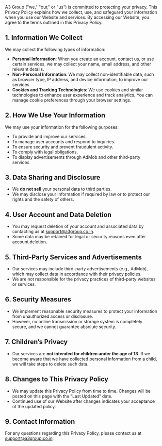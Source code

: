 A3 Group ("we," "our," or "us") is committed to protecting your privacy. This Privacy Policy explains how we collect, use, and safeguard your information when you use our Website and services. By accessing our Website, you agree to the terms outlined in this Privacy Policy.

## 1. **Information We Collect**

We may collect the following types of information:

- **Personal Information**: When you create an account, contact us, or use certain services, we may collect your name, email address, and other relevant details.
- **Non-Personal Information**: We may collect non-identifiable data, such as browser type, IP address, and device information, to improve our services.
- **Cookies and Tracking Technologies**: We use cookies and similar technologies to enhance user experience and track analytics. You can manage cookie preferences through your browser settings.

## 2. **How We Use Your Information**

We may use your information for the following purposes:

- To provide and improve our services.
- To manage user accounts and respond to inquiries.
- To ensure security and prevent fraudulent activity.
- To comply with legal obligations.
- To display advertisements through AdMob and other third-party services.

## 3. **Data Sharing and Disclosure**

- We **do not sell** your personal data to third parties.
- We may disclose your information if required by law or to protect our rights and the safety of others.

## 4. **User Account and Data Deletion**

- You may request deletion of your account and associated data by contacting us at [support@a3group.co.in](mailto:support@a3group.co.in).
- Some data may be retained for legal or security reasons even after account deletion.

## 5. **Third-Party Services and Advertisements**

- Our services may include third-party advertisements (e.g., AdMob), which may collect data in accordance with their privacy policies.
- We are not responsible for the privacy practices of third-party websites or services.

## 6. **Security Measures**

- We implement reasonable security measures to protect your information from unauthorized access or disclosure.
- However, no online transmission or storage system is completely secure, and we cannot guarantee absolute security.

## 7. **Children’s Privacy**

- Our services are **not intended for children under the age of 13**. If we become aware that we have collected personal information from a child, we will take steps to delete such data.

## 8. **Changes to This Privacy Policy**

- We may update this Privacy Policy from time to time. Changes will be posted on this page with the "Last Updated" date.
- Continued use of our Website after changes indicates your acceptance of the updated policy.

## 9. **Contact Information**

For any questions regarding this Privacy Policy, please contact us at [support@a3group.co.in](mailto:support@a3group.co.in).
